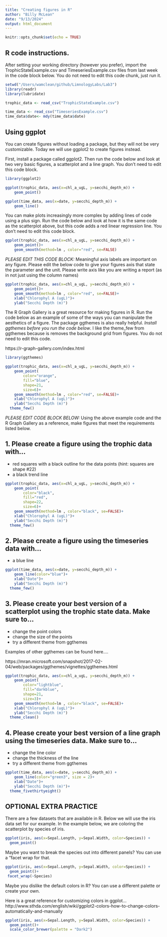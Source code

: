 ```yaml
---
title: "Creating figures in R"
author: "Billy McLean"
date: "9/13/2024"
output: html_document
---
```


```r
knitr::opts_chunk$set(echo = TRUE)
```

## R code instructions. 

After setting your working directory (however you prefer), import the TrophicStateExample.csv and TimeseriesExample.csv files from last week in the code block below. You do not need to edit this code chunk, just run it. 

```r
setwd("/Users/wamclean/github/LimnologyLabs/Lab3")
library(readr)
library(lubridate)

trophic_data <- read_csv("TrophicStateExample.csv")

time_data <- read_csv("TimeseriesExample.csv")
time_data$date<- mdy(time_data$date) 
```

## Using ggplot

You can create figures without loading a package, but they will not be very customizable. Today we will use ggplot2 to create figures instead. 

First, install a package called ggplot2. Then run the code below and look at two very basic figures, a scatterplot and a line graph. You don't need to edit this code block. 

```r
library(ggplot2)

ggplot(trophic_data, aes(x=chl_a_ugL, y=secchi_depth_m)) + 
    geom_point()

ggplot(time_data, aes(x=date, y=secchi_depth_m)) + 
    geom_line()
```


You can make plots increasingly more complex by adding lines of code using a plus sign. Run the code below and look at how it is the same code as the scatterplot above, but this code adds a red linear regression line. You don't need to edit this code block. 

```r
ggplot(trophic_data, aes(x=chl_a_ugL, y=secchi_depth_m)) + 
    geom_point()+
    geom_smooth(method=lm , color="red", se=FALSE) 
```


_PLEASE EDIT THIS CODE BLOCK:_ Meaningful axis labels are important on any figure. Please edit the below code to give your figures axis that state the parameter and the unit. Please write axis like you are writing a report (as in not just using the column names)

```r

ggplot(trophic_data, aes(x=chl_a_ugL, y=secchi_depth_m)) + 
    geom_point()+
    geom_smooth(method=lm , color="red", se=FALSE)+
    xlab("Chlorophyl A (ugL)")+
    ylab("Secchi Depth (m)")

```

The R Graph Gallery is a great resource for making figures in R. Run the code below as an example of some of the ways you can manipulate the aesthetics of a figure. The package ggthemes is also really helpful. *Install ggthemes before you run the code below*. I like the theme_few from ggthemes because is removes the background grid from figures. You do not need to edit this code. 

https://r-graph-gallery.com/index.html

```r

library(ggthemes)

ggplot(trophic_data, aes(x=chl_a_ugL, y=secchi_depth_m)) + 
    geom_point(
        color="orange",
        fill="blue",
        shape=21,
        size=6)+
    geom_smooth(method=lm , color="red", se=FALSE)+
    xlab("Chlorophyl A (ugL)")+
    ylab("Secchi Depth (m)")
  theme_few() 


```

_PLEASE EDIT CODE BLOCK BELOW:_ Using the above example code and the R Graph Gallery as a reference, make figures that meet the requirements listed below. 

## 1. Please create a figure using the trophic data with... 

* red squares with a black outline for the data points (hint: squares are shape #22)
* a black trend line

```r
ggplot(trophic_data, aes(x=chl_a_ugL, y=secchi_depth_m)) + 
    geom_point(
        color="black",
        fill="red",
        shape=22,
        size=6)+
    geom_smooth(method=lm , color="black", se=FALSE)+
    xlab("Chlorophyl A (ugL)")+
    ylab("Secchi Depth (m)")
  theme_few() 

```


## 2. Please create a figure using the timeseries data with... 

* a blue line

```r

ggplot(time_data, aes(x=date, y=secchi_depth_m)) + 
    geom_line(color="blue")+
    xlab("Date")+
    ylab("Secchi Depth (m)")
  theme_few() 
```


## 3. Please create your best version of a scatterplot using the trophic state data. Make sure to...  

* change the point colors
* change the size of the points
* try a different theme from ggthemes


Examples of other ggthemes can be found here.... 

https://mran.microsoft.com/snapshot/2017-02-04/web/packages/ggthemes/vignettes/ggthemes.html

```r
ggplot(trophic_data, aes(x=chl_a_ugL, y=secchi_depth_m)) + 
    geom_point(
        color="lightblue",
        fill="darkblue",
        shape=21,
        size=3)+
    geom_smooth(method=lm , color="black", se=FALSE)+
    xlab("Chlorophyl A (ugL)")+
    ylab("Secchi Depth (m)")
  theme_clean() 

```


## 4. Please create your best version of a line graph using the timeseries data. Make sure to...  

* change the line color
* change the thickness of the line
* try a different theme from ggthemes

```r
ggplot(time_data, aes(x=date, y=secchi_depth_m)) + 
    geom_line(color="green3", size = 2)+
    xlab("Date")+
    ylab("Secchi Depth (m)")+
  theme_fivethirtyeight() 
```


## OPTIONAL EXTRA PRACTICE 

There are a few datasets that are available in R. Below we will use the iris data set for our example. In the example below, we are coloring the scatterplot by species of iris. 

```r


ggplot(iris, aes(x=Sepal.Length, y=Sepal.Width, color=Species)) +
  geom_point()


```

Maybe you want to break the species out into different panels? You can use a "facet wrap for that.

```r

ggplot(iris, aes(x=Sepal.Length, y=Sepal.Width, color=Species)) +
  geom_point()+
 facet_wrap(~Species)

```


Maybe you dislike the default colors in R? You can use a different palette or create your own. 

Here is a great reference for customizing colors in ggplot... 
http://www.sthda.com/english/wiki/ggplot2-colors-how-to-change-colors-automatically-and-manually


```r
ggplot(iris, aes(x=Sepal.Length, y=Sepal.Width, color=Species)) +
  geom_point()+
  scale_color_brewer(palette = "Dark2")
```

